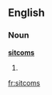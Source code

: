 ==English==
===Noun===
'''[http://sitcomsforum.proboards91.com sitcoms]'''
# {{plural of|[[sitcom]]}}

[[fr:sitcoms]]